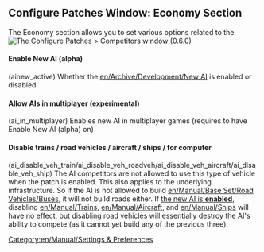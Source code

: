 {{en/Archive/Manual/Settings/Patch Config}}

==Configure Patches Window: Economy Section==
The Economy section allows you to set various options related to the
[[File:en/Archive/Manual/Settings/0.6.0 configurepatches competitors.png|frame|center|The Configure Patches > Competitors window (0.6.0)]]

====Enable New AI (alpha)====
(ainew_active) Whether the [[en/Archive/Development/New AI]] is enabled or disabled.

====Allow AIs in multiplayer (experimental)====
(ai_in_multiplayer) Enables new AI in multiplayer games (requires to have Enable New AI (alpha) on)

====Disable trains / road vehicles / aircraft / ships / for computer====

(ai_disable_veh_train/ai_disable_veh_roadveh/ai_disable_veh_aircraft/ai_disable_veh_ship)
The AI competitors are not allowed to use this type of vehicle when the patch is enabled. This also applies to the underlying infrastructure. So if the AI is not allowed to build [[en/Manual/Base Set/Road Vehicles/Buses]], it will not build roads either. If [[#enable-new-ai-alpha|the new AI is '''enabled''']], disabling [[en/Manual/Trains]], [[en/Manual/Aircraft]], and [[en/Manual/Ships]] will have no effect, but disabling road vehicles will essentially destroy the AI's ability to compete (as it cannot yet build any of the previous three).

[[Category:en/Manual/Settings & Preferences]]